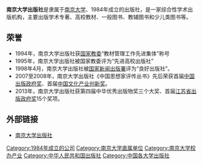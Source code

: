 {{refimprove|time=2013-04-10T00:11:50+00:00}}
{{Infobox Publisher
|publisher_name = 南京大学出版社<br>Nanjing University Press
|country   = {{PRC}}
|founded   =1984年
|owner     = [[南京大学|南京大学]]
|location  = [[南京|南京]]汉口路22号南京大学鼓楼校区
}}
'''南京大学出版社'''是隶属于[[南京大学|南京大学]]、1984年成立的出版社，是一家综合性学术出版机构，主要出版学术专著、高校教材、一般图书、教辅图书和少儿类图书等。

== 荣誉 ==
*1994年，南京大学出版社获[[国家教委|国家教委]]“教材管理工作先进集体”称号
*1995年，南京大学出版社被国家教委评为“先进高校出版社”
*1998年4月，南京大学出版社被[[国家新闻出版署|国家新闻出版署]]评为“良好出版社”。
*2007至2008年，南京大学出版社《中国思想家评传丛书》先后荣获首届[[中国出版政府奖|中国出版政府奖]]、首届[[中国文化产业创新奖|中国文化产业创新奖]]。
*2013年，南京大学出版社获第四届中华优秀出版物奖三个大奖、首届[[江苏省出版政府奖|江苏省出版政府奖]]15个奖项。
<!--== 参考资料 ==
{{reflist}}-->

== 外部链接 ==
*[http://www.njupco.com/ 南京大学出版社] {{Wayback|url=http://www.njupco.com/ |date=20210126003515 }}

{{南京大学}}
[[Category:1984年成立的公司|Category:1984年成立的公司]]
[[Category:南京大学直属单位|Category:南京大学直属单位]]
[[Category:南京大学校办产业|Category:南京大学校办产业]]
[[Category:中华人民共和国出版社|Category:中华人民共和国出版社]]
[[Category:中国各大学出版社|Category:中国各大学出版社]]
